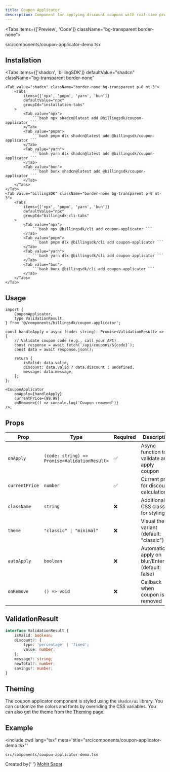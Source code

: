 ```yaml
---
title: Coupon Applicator
description: Component for applying discount coupons with real-time preview of savings and new total.
---
```



<Tabs items={['Preview', 'Code']} className="bg-transparent border-none">
  <Tab value="Preview" className="border-none bg-transparent p-0 mt-3">
    <PreviewComponents registryName="coupon-applicator'">
      <CouponApplicatorDemo />
    </PreviewComponents>
  </Tab>

  <Tab value="Code" className="mt-3">
  <include cwd lang="tsx" meta='title="src/components/coupon-applicator-demo.tsx"'>src/components/coupon-applicator-demo.tsx</include>
  </Tab>
</Tabs>

## Installation

<Tabs
	items={['shadcn', 'billingSDK']}
	defaultValue="shadcn"
	className="bg-transparent border-none"
>
	<Tab value="shadcn" className="border-none bg-transparent p-0 mt-3">
		<Tabs
			items={['npx', 'pnpm', 'yarn', 'bun']}
			defaultValue="npx"
			groupId="installation-tabs"
		>
			<Tab value="npx">
				```bash npx shadcn@latest add @billingsdk/coupon-applicator ```
			</Tab>
			<Tab value="pnpm">
				```bash pnpm dlx shadcn@latest add @billingsdk/coupon-applicator ```
			</Tab>
			<Tab value="yarn">
				```bash yarn dlx shadcn@latest add @billingsdk/coupon-applicator ```
			</Tab>
			<Tab value="bun">
				```bash bunx shadcn@latest add @billingsdk/coupon-applicator ```
			</Tab>
		</Tabs>
	</Tab>
	<Tab value="billingSDK" className="border-none bg-transparent p-0 mt-3">
		<Tabs
			items={['npx', 'pnpm', 'yarn', 'bun']}
			defaultValue="npx"
			groupId="billingsdk-cli-tabs"
		>
			<Tab value="npx">
				```bash npx @billingsdk/cli add coupon-applicator ```
			</Tab>
			<Tab value="pnpm">
				```bash pnpm dlx @billingsdk/cli add coupon-applicator ```
			</Tab>
			<Tab value="yarn">
				```bash yarn dlx @billingsdk/cli add coupon-applicator ```
			</Tab>
			<Tab value="bun">
				```bash bunx @billingsdk/cli add coupon-applicator ```
			</Tab>
		</Tabs>
	</Tab>
</Tabs>

## Usage

```tsx
import {
	CouponApplicator,
	type ValidationResult,
} from '@/components/billingsdk/coupon-applicator';
```

```tsx
const handleApply = async (code: string): Promise<ValidationResult> => {
	// Validate coupon code (e.g., call your API)
	const response = await fetch(`/api/coupons/${code}`);
	const data = await response.json();

	return {
		isValid: data.valid,
		discount: data.valid ? data.discount : undefined,
		message: data.message,
	};
};

<CouponApplicator
	onApply={handleApply}
	currentPrice={99.99}
	onRemove={() => console.log('Coupon removed')}
/>;
```

## Props

| Prop           | Type                                          | Required | Description                                        |
| -------------- | --------------------------------------------- | -------- | -------------------------------------------------- |
| `onApply`      | `(code: string) => Promise<ValidationResult>` | ✅       | Async function to validate and apply coupon        |
| `currentPrice` | `number`                                      | ✅       | Current price for discount calculations            |
| `className`    | `string`                                      | ❌       | Additional CSS classes for styling                 |
| `theme`        | `"classic" \| "minimal"`                      | ❌       | Visual theme variant (default: "classic")          |
| `autoApply`    | `boolean`                                     | ❌       | Automatically apply on blur/Enter (default: false) |
| `onRemove`     | `() => void`                                  | ❌       | Callback when coupon is removed                    |

## ValidationResult

```ts
interface ValidationResult {
	isValid: boolean;
	discount?: {
		type: 'percentage' | 'fixed';
		value: number;
	};
	message?: string;
	newTotal?: number;
	savings?: number;
}
```

## Theming

The coupon applicator component is styled using the `shadcn/ui` library. You can customize the colors and fonts by overriding the CSS variables. You can also get the theme from the [Theming](/docs/theming) page.

## Example

<include
	cwd
	lang="tsx"
	meta='title="src/components/coupon-applicator-demo.tsx"'
>
	src/components/coupon-applicator-demo.tsx
</include>

<span className="text-xs text-muted-foreground mt-8 block">
	Created by{' '}
	<a
		href="https://github.com/sapatmohit"
		target="_blank"
		rel="noopener noreferrer"
		className="text-primary hover:underline"
	>
		Mohit Sapat
	</a>
</span>
